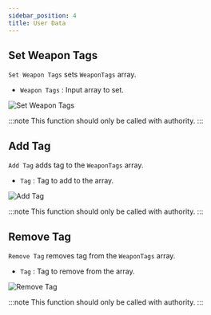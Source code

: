 ```yaml
---
sidebar_position: 4
title: User Data
---
```

 

## Set Weapon Tags

`Set Weapon Tags` sets `WeaponTags` array.
* `Weapon Tags`  : Input array to set.

![Set Weapon Tags](_static/img/user-data/set-weapon-tags.png)

:::note
This function should only be called with authority.
:::

## Add Tag

`Add Tag` adds tag to the `WeaponTags` array.
* `Tag`  : Tag to add to the array.

![Add Tag](_static/img/user-data/add-tag.png)

:::note
This function should only be called with authority.
:::

## Remove Tag

`Remove Tag` removes tag from the `WeaponTags` array.
* `Tag`  : Tag to remove from the array.

![Remove Tag](_static/img/user-data/remove-tag.png)

:::note
This function should only be called with authority.
:::